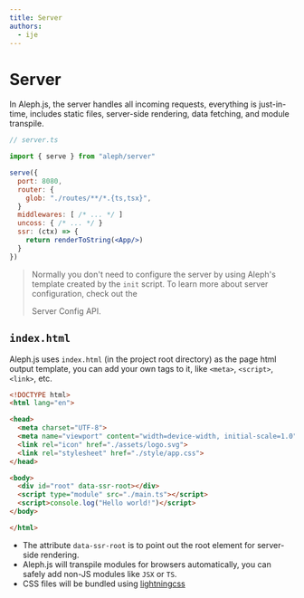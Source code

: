 ```yaml
---
title: Server
authors:
  - ije
---
```



# Server

In Aleph.js, the server handles all incoming requests, everything is
just-in-time, includes static files, server-side rendering, data fetching, and
module transpile.

```jsx
// server.ts

import { serve } from "aleph/server"

serve({
  port: 8080,
  router: {
    glob: "./routes/**/*.{ts,tsx}",
  }
  middlewares: [ /* ... */ ]
  uncoss: { /* ... */ }
  ssr: (ctx) => {
    return renderToString(<App/>)
  }
})
```

> Normally you don't need to configure the server by using Aleph's template created by the `init` script.
> To learn more about server configuration, check out the
> <Link to="/docs/api-reference/server-config">Server Config API</Link>.

## `index.html`

Aleph.js uses `index.html` (in the project root directory) as the page html
output template, you can add your own tags to it, like `<meta>`, `<script>`,
`<link>`, etc.

```html
<!DOCTYPE html>
<html lang="en">

<head>
  <meta charset="UTF-8">
  <meta name="viewport" content="width=device-width, initial-scale=1.0">
  <link rel="icon" href="./assets/logo.svg">
  <link rel="stylesheet" href="./style/app.css">
</head>

<body>
  <div id="root" data-ssr-root></div>
  <script type="module" src="./main.ts"></script>
  <script>console.log("Hello world!")</script>
</body>

</html>
```

- The attribute `data-ssr-root` is to point out the root element for server-side
  rendering.
- Aleph.js will transpile modules for browsers automatically, you can safely add non-JS modules like `JSX` or `TS`.
- CSS files will be bundled using [lightningcss](https://lightningcss.dev/)
